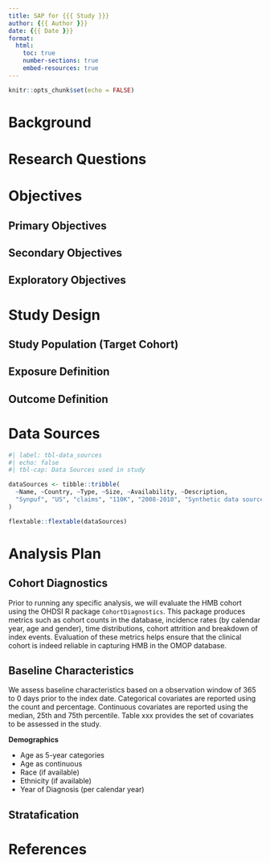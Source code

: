 ```yaml
---
title: SAP for {{{ Study }}}
author: {{{ Author }}}
date: {{{ Date }}}
format:
  html:
    toc: true
    number-sections: true
    embed-resources: true
---
```



```r
knitr::opts_chunk$set(echo = FALSE)
```

# Background

<!-------Add background on the study------>
# Research Questions

<!-------Include the study research questions------>


# Objectives


<!-------Add the study objective------>

## Primary Objectives

## Secondary Objectives

<!----Delete if not used------>

## Exploratory Objectives
<!----Delete if not used------>

# Study Design

## Study Population (Target Cohort)

<!---Provide information on the study population used in the analysis--->

## Exposure Definition

<!---Provide information on the exposure definition used in the analysis--->

## Outcome Definition

<!---Provide information on the outcome definition used in the analysis--->


# Data Sources

<!-- Add data sources, Example table for data sources -->


```r
#| label: tbl-data_sources
#| echo: false
#| tbl-cap: Data Sources used in study

dataSources <- tibble::tribble(
  ~Name, ~Country, ~Type, ~Size, ~Availability, ~Description,
  "Synpuf", "US", "claims", "110K", "2008-2010", "Synthetic data source based on US Medicare data"
)

flextable::flextable(dataSources)

```

# Analysis Plan

<!----Provide information on how the analysis will be done*---->


<!----Delete text that doesnt fit------->

## Cohort Diagnostics

Prior to running any specific analysis, we will evaluate the HMB cohort using the OHDSI R package `CohortDiagnostics`. This package produces metrics such as cohort counts in the database, incidence rates (by calendar year, age and gender), time distributions, cohort attrition and breakdown of index events. Evaluation of these metrics helps ensure that the clinical cohort is indeed reliable in capturing HMB in the OMOP database. 

## Baseline Characteristics


We assess baseline characteristics based on a observation window of 365 to 0 days prior to the index date. Categorical covariates are reported using the count and percentage. Continuous covariates are reported using the median, 25th and 75th percentile. Table xxx provides the set of covariates to be assessed in the study. 

**Demographics**

* Age as 5-year categories
* Age as continuous
* Race (if available)
* Ethnicity (if available)
* Year of Diagnosis (per calendar year)

<!----Add more sections for the analysis--------------------->

## Stratafication


<!----Add stratifications -------------->


# References

::: {#refs}
:::
